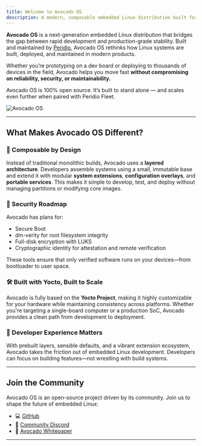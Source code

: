 ```yaml
---
title: Welcome to Avocado OS
description: A modern, composable embedded Linux distribution built for rapid development and production-ready deployment.
---
```


**Avocado OS** is a next-generation embedded Linux distribution that bridges the gap between rapid development and production-grade stability. Built and maintained by [Peridio](https://www.peridio.com/), Avocado OS rethinks how Linux systems are built, deployed, and maintained in modern products.

Whether you’re prototyping on a dev board or deploying to thousands of devices in the field, Avocado helps you move fast **without compromising on reliability, security, or maintainability.**

Avocado OS is 100% open source. It’s built to stand alone — and scales even further when paired with Peridio Fleet.

![Avocado OS](./avocado-linux.png)

---

## What Makes Avocado OS Different?

### 🧩 Composable by Design
Instead of traditional monolithic builds, Avocado uses a **layered architecture**. Developers assemble systems using a small, immutable base and extend it with modular **system extensions**, **configuration overlays**, and **portable services**. This makes it simple to develop, test, and deploy without managing partitions or modifying core images.

### 🔐 Security Roadmap
Avocado has plans for:
- Secure Boot
- dm-verity for root filesystem integrity
- Full-disk encryption with LUKS
- Cryptographic identity for attestation and remote verification

These tools ensure that only verified software runs on your devices—from bootloader to user space.

### 🛠 Built with Yocto, Built to Scale
Avocado is fully based on the **Yocto Project**, making it highly customizable for your hardware while maintaining consistency across platforms. Whether you're targeting a single-board computer or a production SoC, Avocado provides a clean path from development to deployment.

### 🌱 Developer Experience Matters
With prebuilt layers, sensible defaults, and a vibrant extension ecosystem, Avocado takes the friction out of embedded Linux development. Developers can focus on building features—not wrestling with build systems.

---

## Join the Community

Avocado OS is an open-source project driven by its community. Join us to shape the future of embedded Linux:

- 💻 [GitHub](https://github.com/avocado-linux/meta-avocado)
- 💬 [Community Discord](https://discord.com/invite/rH77fKpKAj)
- 🥑 [Avocado Whitepaper](https://39718632.fs1.hubspotusercontent-na1.net/hubfs/39718632/Avocado%20OS%20Whitepaper.pdf)
---
